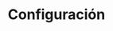 ---
source-updated-at: 2025-05-16T04:52:11.000Z
translation-updated-at: 2025-06-02T20:05:24.823Z
title: Configuración
description: Aprenda cómo configurar aplicaciones de Next.js.
---